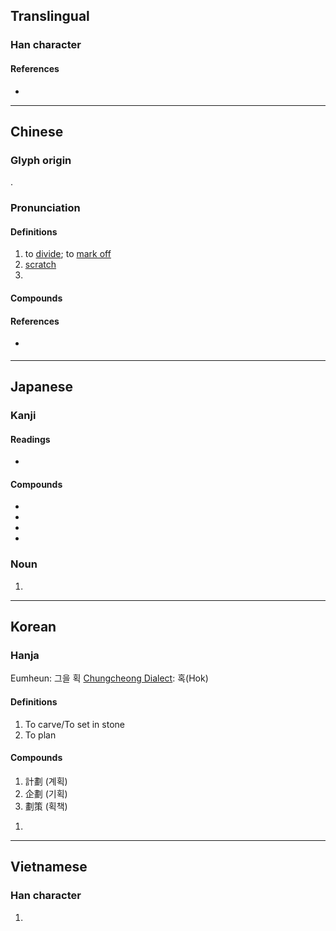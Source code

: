 {{also|划}}
{{character info/new}}
==Translingual==

===Han character===
{{Han char|rn=18|rad=刀|as=12|sn=14|four=52100|canj=LMLN|ids=⿰畫刂}}

====References====
* {{Han ref|kx=0144.100|dkj=02193|dj=0325.060|hdz=10356.080|uh=5283|ud=21123|bh=B9BA|bd=47546}}

----

==Chinese==
{{zh-forms|s=划}}

===Glyph origin===
{{Han etym}}
{{Han compound|畫|刂|c1=p|c2=s|t2=knife|ls=psc}}.

===Pronunciation===
{{zh-pron
|m=huá,huà
|m_note=huá - “to rub with a sharp thing”; huà - “to mark off”
|c=waak6
|h=pfs=va̍k
|mn=kh,qz:oe̍h/tp,xm:u̍ih/tw,xm:ōa/qz,xm,zz:hōa/qz:hia̍k/tw,xm,zz:he̍k/zz:oa̍h
|mn_note=oe̍h/u̍ih/ōa - vernacular; hōa/hia̍k/he̍k/oa̍h - literary
|dial=y
|w=
|mc=y
|oc=y,2+1
|cat=v,n
}}

====Definitions====
{{zh-hanzi}}

# to [[divide]]; to [[mark off]]
# [[scratch]]
# {{zh-alt-form|畫|[[stroke]] {{gloss|line drawn with a writing implement}}|tr=-}}

====Compounds====
{{zh-der|㓦劃|企劃|佈劃|出謀劃策|刻劃|劃一|劃一不二|劃下道來|劃分|劃圓手|劃地為王|劃定|劃座位|劃拉|劃掉|劃撥|劃時代|劃歸|劃清|劃清界線|劃然|劃界|劃策|劃線|劃線支票|劈劃|區劃|國土規劃|土地重劃|市地重劃|擘劃|擺劃|支劃|教學計劃|整齊劃一|比劃|百劃|程式規劃|筆劃|策劃|籌劃|線性規劃|裁劃|規劃|計劃|謀劃|農地重劃|重劃}}

====References====
* {{qualifier|Min Nan}} {{thcwd|10409}}

{{zh-cat|Elementary}}

----

==Japanese==

===Kanji===
{{ja-kanji|grade=|rs=刀12}}

====Readings====
* {{ja-readings|on=[[かく]] (kaku)|kun=[[わかつ]] (wakatsu)}}

====Compounds====
* {{ja-r|劃然|かくぜん}}
* {{ja-r|劃期|かっき}}
* {{ja-r|企劃|きかく}}
* {{ja-r|区劃|くかく}}

===Noun===
{{ja-noun|かく}}

# {{alternative form of|ja|画}}

----

==Korean==

===Hanja===
{{ko-hanja|hangeul=획|rv=hoek|mr=hoek|y=hoyk}}
Eumheun: 그을 획
[[Chungcheong Dialect]]: 혹(Hok)

====Definitions====
# To carve/To set in stone
# To plan

====Compounds====
# 計劃 (계획)
# 企劃 (기획)
# 劃策 (획책)

# {{rfdef|ko|sort=刀12}}

----

==Vietnamese==

===Han character===
{{vi-hantu|[[vạch]], [[hoạch]], [[đạch]], [[gạch]], [[hoa]]|rs=刀12}}

# {{rfdef|vi|sort=刀12}}